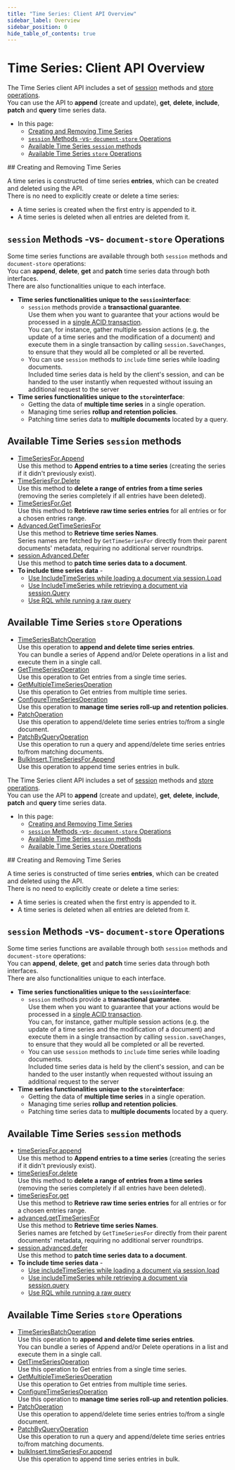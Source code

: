 ---
title: "Time Series: Client API Overview"
sidebar_label: Overview
sidebar_position: 0
hide_table_of_contents: true
---




# Time Series: Client API Overview
<LanguageSwitcher supportedLanguages={supportedLanguages} />
<LanguageContent language="csharp">

<Admonition type="note" title="Note">

The Time Series client API includes a set of [session](../../../client-api/session/what-is-a-session-and-how-does-it-work) 
methods and [store](../../../client-api/what-is-a-document-store) 
[operations](../../../client-api/operations/what-are-operations).  
You can use the API to **append** (create and update), **get**, 
**delete**, **include**, **patch** and **query** time series data.  

* In this page:  
  * [Creating and Removing Time Series](../../../document-extensions/timeseries/client-api/overview#creating-and-removing-time-series)  
  * [`session` Methods -vs- `document-store` Operations](../../../document-extensions/timeseries/client-api/overview#session-methods--vs--document-store-operations)  
  * [Available Time Series `session` methods](../../../document-extensions/timeseries/client-api/overview#available-time-series-session-methods)  
  * [Available Time Series `store` Operations](../../../document-extensions/timeseries/client-api/overview#available-time-series-store-operations)  

</Admonition>
## Creating and Removing Time Series

A time series is constructed of time series **entries**, which can 
be created and deleted using the API.  
There is no need to explicitly create or delete a time series:  

  * A time series is created when the first entry is appended to it.  
  * A time series is deleted when all entries are deleted from it.  



## `session` Methods -vs- `document-store` Operations

Some time series functions are available through both `session` methods 
and `document-store` operations:  
You can **append**, **delete**, **get** and **patch** time series data 
through both interfaces.  
There are also functionalities unique to each interface.  

* **Time series functionalities unique to the `session`interface**:  
   * `session` methods provide a **transactional guarantee**.  
     Use them when you want to guarantee that your actions would 
     be processed in a [single ACID transaction](../../../client-api/faq/transaction-support).  
     You can, for instance, gather multiple session actions 
     (e.g. the update of a time series and the modification 
     of a document) and execute them in a single transaction 
     by calling `session.SaveChanges`, to ensure that they 
     would all be completed or all be reverted.  
   * You can use `session` methods to `include` time series while 
     loading documents.  
     Included time series data is held by the client's session, 
     and can be handed to the user instantly when requested 
     without issuing an additional request to the server  
* **Time series functionalities unique to the `store`interface**:  
   * Getting the data of **multiple time series** in a single operation.  
   * Managing time series **rollup and retention policies**.  
   * Patching time series data to **multiple documents** located by a query.  


## Available Time Series `session` methods

* [TimeSeriesFor.Append](../../../document-extensions/timeseries/client-api/session/append)  
  Use this method to **Append entries to a time series** 
  (creating the series if it didn't previously exist).  
* [TimeSeriesFor.Delete](../../../document-extensions/timeseries/client-api/session/delete)  
  Use this method to **delete a range of entries from a time series** 
  (removing the series completely if all entries have been deleted).  
* [TimeSeriesFor.Get](../../../document-extensions/timeseries/client-api/session/get/get-entries)  
  Use this method to **Retrieve raw time series entries** 
  for all entries or for a chosen entries range.  
* [Advanced.GetTimeSeriesFor](../../../document-extensions/timeseries/client-api/session/get/get-names)  
  Use this method to **Retrieve time series Names**.  
  Series names are fetched by `GetTimeSeriesFor` directly from their parent documents' 
  metadata, requiring no additional server roundtrips.  
* [session.Advanced.Defer](../../../document-extensions/timeseries/client-api/session/patch)  
  Use this method to **patch time series data to a document**.  
* **To include time series data** -  
   * [Use IncludeTimeSeries while loading a document via session.Load](../../../document-extensions/timeseries/client-api/session/include/with-session-load)  
   * [Use IncludeTimeSeries while retrieving a document via session.Query](../../../document-extensions/timeseries/client-api/session/include/with-session-query)  
   * [Use RQL while running a raw query](../../../document-extensions/timeseries/client-api/session/include/with-raw-queries)  


## Available Time Series `store` Operations

* [TimeSeriesBatchOperation](../../../document-extensions/timeseries/client-api/operations/append-and-delete)  
  Use this operation to **append and delete time series entries**.  
  You can bundle a series of Append and/or Delete operations in a list and 
  execute them in a single call.  
* [GetTimeSeriesOperation](../../../document-extensions/timeseries/client-api/operations/get#gettimeseriesoperation)  
  Use this operation to Get entries from a single time series.  
* [GetMultipleTimeSeriesOperation](../../../document-extensions/timeseries/client-api/operations/get#getmultipletimeseriesoperation)  
  Use this operation to Get entries from multiple time series.  
* [ConfigureTimeSeriesOperation](../../../document-extensions/timeseries/rollup-and-retention)  
  Use this operation to **manage time series roll-up and retention policies**.  
* [PatchOperation](../../../document-extensions/timeseries/client-api/operations/patch#patchoperation)  
  Use this operation to append/delete time series entries to/from a single document.  
* [PatchByQueryOperation](../../../document-extensions/timeseries/client-api/operations/patch#patchbyqueryoperation)  
  Use this operation to run a query and append/delete time series entries to/from 
  matching documents.
* [BulkInsert.TimeSeriesFor.Append](../../../document-extensions/timeseries/client-api/bulk-insert/append-in-bulk)  
  Use this operation to append time series entries in bulk.  




</LanguageContent>
<LanguageContent language="nodejs">

<Admonition type="note" title="Note">

The Time Series client API includes a set of [session](../../../client-api/session/what-is-a-session-and-how-does-it-work) 
methods and [store](../../../client-api/what-is-a-document-store) 
[operations](../../../client-api/operations/what-are-operations).  
You can use the API to **append** (create and update), **get**, 
**delete**, **include**, **patch** and **query** time series data.  

* In this page:  
  * [Creating and Removing Time Series](../../../document-extensions/timeseries/client-api/overview#creating-and-removing-time-series)  
  * [`session` Methods -vs- `document-store` Operations](../../../document-extensions/timeseries/client-api/overview#session-methods--vs--document-store-operations)  
  * [Available Time Series `session` methods](../../../document-extensions/timeseries/client-api/overview#available-time-series-session-methods)  
  * [Available Time Series `store` Operations](../../../document-extensions/timeseries/client-api/overview#available-time-series-store-operations)  

</Admonition>
## Creating and Removing Time Series

A time series is constructed of time series **entries**, which can 
be created and deleted using the API.  
There is no need to explicitly create or delete a time series:  

  * A time series is created when the first entry is appended to it.  
  * A time series is deleted when all entries are deleted from it.  



## `session` Methods -vs- `document-store` Operations

Some time series functions are available through both `session` methods 
and `document-store` operations:  
You can **append**, **delete**, **get** and **patch** time series data 
through both interfaces.  
There are also functionalities unique to each interface.  

* **Time series functionalities unique to the `session`interface**:  
   * `session` methods provide a **transactional guarantee**.  
     Use them when you want to guarantee that your actions would 
     be processed in a [single ACID transaction](../../../client-api/faq/transaction-support).  
     You can, for instance, gather multiple session actions 
     (e.g. the update of a time series and the modification 
     of a document) and execute them in a single transaction 
     by calling `session.saveChanges`, to ensure that they 
     would all be completed or all be reverted.  
   * You can use `session` methods to `include` time series while 
     loading documents.  
     Included time series data is held by the client's session, 
     and can be handed to the user instantly when requested 
     without issuing an additional request to the server  
* **Time series functionalities unique to the `store`interface**:  
   * Getting the data of **multiple time series** in a single operation.  
   * Managing time series **rollup and retention policies**.  
   * Patching time series data to **multiple documents** located by a query.  


## Available Time Series `session` methods

* [timeSeriesFor.append](../../../document-extensions/timeseries/client-api/session/append)  
  Use this method to **Append entries to a time series** 
  (creating the series if it didn't previously exist).  
* [timeSeriesFor.delete](../../../document-extensions/timeseries/client-api/session/delete)  
  Use this method to **delete a range of entries from a time series** 
  (removing the series completely if all entries have been deleted).  
* [timeSeriesFor.get](../../../document-extensions/timeseries/client-api/session/get/get-entries)  
  Use this method to **Retrieve raw time series entries** 
  for all entries or for a chosen entries range.  
* [advanced.getTimeSeriesFor](../../../document-extensions/timeseries/client-api/session/get/get-names)  
  Use this method to **Retrieve time series Names**.  
  Series names are fetched by `GetTimeSeriesFor` directly from their parent documents' 
  metadata, requiring no additional server roundtrips.  
* [session.advanced.defer](../../../document-extensions/timeseries/client-api/session/patch)  
  Use this method to **patch time series data to a document**.  
* **To include time series data** -  
   * [Use includeTimeSeries while loading a document via session.load](../../../document-extensions/timeseries/client-api/session/include/with-session-load)  
   * [Use includeTimeSeries while retrieving a document via session.query](../../../document-extensions/timeseries/client-api/session/include/with-session-query)  
   * [Use RQL while running a raw query](../../../document-extensions/timeseries/client-api/session/include/with-raw-queries)  


## Available Time Series `store` Operations

* [TimeSeriesBatchOperation](../../../document-extensions/timeseries/client-api/operations/append-and-delete)  
  Use this operation to **append and delete time series entries**.  
  You can bundle a series of Append and/or Delete operations in a list and 
  execute them in a single call.  
* [GetTimeSeriesOperation](../../../document-extensions/timeseries/client-api/operations/get#gettimeseriesoperation)  
  Use this operation to Get entries from a single time series.  
* [GetMultipleTimeSeriesOperation](../../../document-extensions/timeseries/client-api/operations/get#getmultipletimeseriesoperation)  
  Use this operation to Get entries from multiple time series.  
* [ConfigureTimeSeriesOperation](../../../document-extensions/timeseries/rollup-and-retention)  
  Use this operation to **manage time series roll-up and retention policies**.  
* [PatchOperation](../../../document-extensions/timeseries/client-api/operations/patch#patchoperation)  
  Use this operation to append/delete time series entries to/from a single document.  
* [PatchByQueryOperation](../../../document-extensions/timeseries/client-api/operations/patch#patchbyqueryoperation)  
  Use this operation to run a query and append/delete time series entries to/from 
  matching documents.  
* [bulkInsert.timeSeriesFor.append](../../../document-extensions/timeseries/client-api/bulk-insert/append-in-bulk)  
  Use this operation to append time series entries in bulk.  




</LanguageContent>

<!---
### Time Series Overview
- [Time Series Overview](../../../document-extensions/timeseries/overview)

### Studio Articles
- [Studio Time Series Management](../../../studio/database/document-extensions/time-series)
- [Time Series Settings View](../../../studio/database/settings/time-series-settings)

### Querying and Indexing
- [Time Series Querying](../../../document-extensions/timeseries/querying/overview-and-syntax)
- [Time Series Indexing](../../../document-extensions/timeseries/indexing)

### Policies
- [Time Series Rollup and Retention](../../../document-extensions/timeseries/rollup-and-retention)


-->